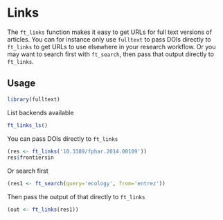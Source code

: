 # Links {#links}

The `ft_links` function makes it easy to get URLs for full text versions of articles. You can for instance only use `fulltext` to pass DOIs directly to `ft_links` to get URLs to use elsewhere in your research workflow. Or you may want to search first with `ft_search`, then pass that output directly to `ft_links`. 

## Usage {#links-usage}

```r
library(fulltext)
```

List backends available

```r
ft_links_ls()
```

You can pass DOIs directly to `ft_links`

```r
(res <- ft_links('10.3389/fphar.2014.00109'))
res$frontiersin
```

Or search first

```r
(res1 <- ft_search(query='ecology', from='entrez'))
```

Then pass the output of that directly to `ft_links`

```r
(out <- ft_links(res1))
```
